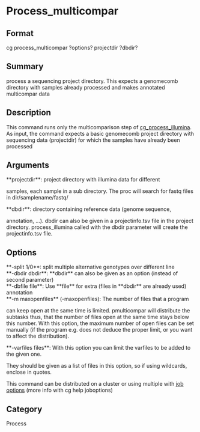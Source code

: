 = Process_multicompar =

== Format ==
cg process_multicompar ?options? projectdir ?dbdir?

== Summary ==
process a sequencing project directory. 
This expects a genomecomb directory with samples already processed and
makes annotated multicompar data

== Description ==
This command runs only the multicomparison step of [[cg_process_illumina]].
As input, the command expects a basic genomecomb project directory with
sequencing data (projectdir) for which the samples have already been processed

== Arguments ==
; **projectdir**: project directory with illumina data for different
samples, each sample in a sub directory. The proc will search for fastq
files in dir/samplename/fastq/
; **dbdir**: directory containing reference data (genome sequence,
annotation, ...). dbdir can also be given in a projectinfo.tsv file in the
project directory. process_illumina called with the dbdir parameter will
create the projectinfo.tsv file.

== Options ==
; **-split 1/0**: split multiple alternative genotypes over different line
; **-dbdir dbdir**: **dbdir** can also be given as an option (instead of second parameter)
; **-dbfile file**: Use **file** for extra (files in **dbdir** are already used) annotation 
; **-m maxopenfiles** (-maxopenfiles): The number of files that a program
can keep open at the same time is limited. pmulticompar will distribute
the subtasks thus, that the number of files open at the same time stays
below this number. With this option, the maximum number of open files can
be set manually (if the program e.g. does not deduce the proper limit, or
you want to affect the distribution).
; **-varfiles files**: With this option you can limit the varfiles to be added to the given one.
They should be given as a list of files in this option, so if using wildcards, enclose in quotes.

This command can be distributed on a cluster or using multiple with [[joboptions|job options]] (more info with cg help joboptions)

== Category ==
Process
